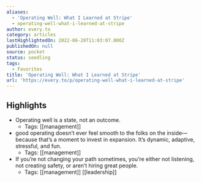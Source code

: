 ```yaml
---
aliases:
  - 'Operating Well: What I Learned at Stripe'
  - operating-well-what-i-learned-at-stripe
author: every.to
category: articles
lastHighlightedOn: 2022-06-20T11:03:07.000Z
publishedOn: null
source: pocket
status: seedling
tags:
  - Favorites
title: 'Operating Well: What I Learned at Stripe'
url: 'https://every.to/p/operating-well-what-i-learned-at-stripe'
---
```

## Highlights

- Operating well is a state, not an outcome.
    - Tags: [[management]]
- good operating doesn’t ever feel smooth to the folks on the inside—because that’s a moment to invest in expansion. It’s dynamic, adaptive, stressful, and fun.
    - Tags: [[management]]
- If you’re not changing your path sometimes, you’re either not listening, not creating safety, or aren’t hiring great people.
    - Tags: [[management]] [[leadership]]
